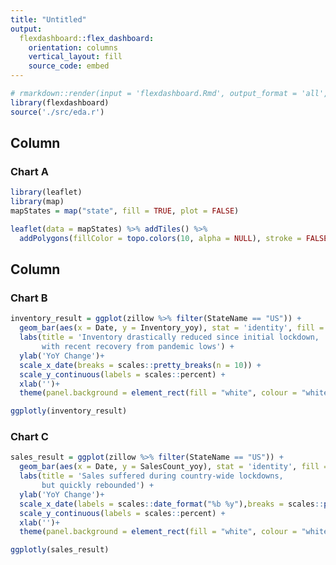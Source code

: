 ```yaml
---
title: "Untitled"
output: 
  flexdashboard::flex_dashboard:
    orientation: columns
    vertical_layout: fill
    source_code: embed
---
```


```r
# rmarkdown::render(input = 'flexdashboard.Rmd', output_format = 'all',output_dir = './doc', output_file = 'index.html')
library(flexdashboard)
source('./src/eda.r')
```

Column {data-width=600}
-----------------------------------------------------------------------

### Chart A

```r
library(leaflet)
library(map)
mapStates = map("state", fill = TRUE, plot = FALSE)

leaflet(data = mapStates) %>% addTiles() %>%
  addPolygons(fillColor = topo.colors(10, alpha = NULL), stroke = FALSE)
```

Column {data-width=350}
-----------------------------------------------------------------------

### Chart B

```r
inventory_result = ggplot(zillow %>% filter(StateName == "US")) + 
  geom_bar(aes(x = Date, y = Inventory_yoy), stat = 'identity', fill = 'orange') + 
  labs(title = 'Inventory drastically reduced since initial lockdown,
       with recent recovery from pandemic lows') +
  ylab('YoY Change')+
  scale_x_date(breaks = scales::pretty_breaks(n = 10)) +
  scale_y_continuous(labels = scales::percent) + 
  xlab('')+
  theme(panel.background = element_rect(fill = "white", colour = "white"))

ggplotly(inventory_result)
```

### Chart C

```r
sales_result = ggplot(zillow %>% filter(StateName == "US")) + 
  geom_bar(aes(x = Date, y = SalesCount_yoy), stat = 'identity', fill = 'dodgerblue') + 
  labs(title = 'Sales suffered during country-wide lockdowns, 
       but quickly rebounded') +
  ylab('YoY Change')+
  scale_x_date(labels = scales::date_format("%b %y"),breaks = scales::pretty_breaks(n = 10)) +
  scale_y_continuous(labels = scales::percent) + 
  xlab('')+
  theme(panel.background = element_rect(fill = "white", colour = "white"))

ggplotly(sales_result)
```

